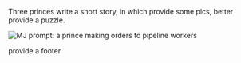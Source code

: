 
Three princes
<TodoModal>
write a short story, in which provide some pics, better provide
a puzzle.
</TodoModal>

![MJ prompt: a prince making orders to pipeline workers](/prince3.jpg)

<TodoModal>
provide a footer
</TodoModal>